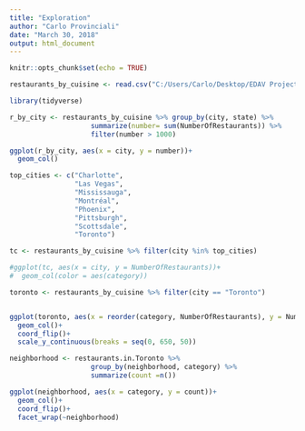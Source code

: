 ```yaml
---
title: "Exploration"
author: "Carlo Provinciali"
date: "March 30, 2018"
output: html_document
---
```


```r
knitr::opts_chunk$set(echo = TRUE)
```

```r
restaurants_by_cuisine <- read.csv("C:/Users/Carlo/Desktop/EDAV Project/number of restaurants by cuisine.csv")
```

```r
library(tidyverse)

r_by_city <- restaurants_by_cuisine %>% group_by(city, state) %>%
                    summarize(number= sum(NumberOfRestaurants)) %>%
                    filter(number > 1000)

ggplot(r_by_city, aes(x = city, y = number))+
  geom_col()
```

```r
top_cities <- c("Charlotte",
                "Las Vegas",
                "Mississauga",
                "Montréal",
                "Phoenix",
                "Pittsburgh",
                "Scottsdale",
                "Toronto")

tc <- restaurants_by_cuisine %>% filter(city %in% top_cities)

#ggplot(tc, aes(x = city, y = NumberOfRestaurants))+
#  geom_col(color = aes(category))
```

```r
toronto <- restaurants_by_cuisine %>% filter(city == "Toronto")


ggplot(toronto, aes(x = reorder(category, NumberOfRestaurants), y = NumberOfRestaurants)) +
  geom_col()+
  coord_flip()+
  scale_y_continuous(breaks = seq(0, 650, 50))
```

```r
neighborhood <- restaurants.in.Toronto %>%
                    group_by(neighborhood, category) %>%
                    summarize(count =n())

ggplot(neighborhood, aes(x = category, y = count))+
  geom_col()+
  coord_flip()+
  facet_wrap(~neighborhood)
```



